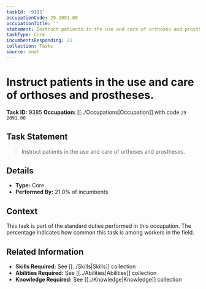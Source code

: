 ```yaml
---
taskId: '9385'
occupationCode: 29-2091.00
occupationTitle: ''
statement: Instruct patients in the use and care of orthoses and prostheses.
taskType: Core
incumbentsResponding: 21
collection: Tasks
source: onet
---
```

# Instruct patients in the use and care of orthoses and prostheses.

**Task ID:** 9385
**Occupation:** [[../Occupations|Occupation]] with code `29-2091.00`

## Task Statement

> Instruct patients in the use and care of orthoses and prostheses.

## Details

- **Type:** Core
- **Performed By:** 21.0% of incumbents

## Context

This task is part of the standard duties performed in this occupation. The percentage indicates how common this task is among workers in the field.

## Related Information

- **Skills Required:** See [[../Skills|Skills]] collection
- **Abilities Required:** See [[../Abilities|Abilities]] collection
- **Knowledge Required:** See [[../Knowledge|Knowledge]] collection
